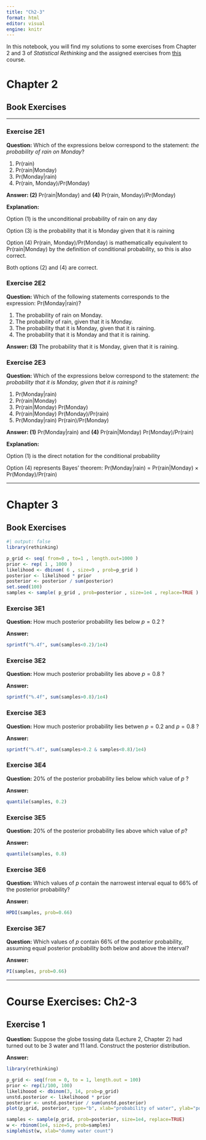 ```yaml
---
title: "Ch2-3"
format: html
editor: visual
engine: knitr
---
```


In this notebook, you will find my solutions to some exercises from Chapter 2 and 3 of *Statistical Rethinking* and the assigned exercises from [this](https://github.com/bjbarrett/stat_rethinking_2025/tree/main) course.

# Chapter 2

## Book Exercises

------------------------------------------------------------------------

### Exercise 2E1

**Question:** Which of the expressions below correspond to the statement: *the probability of rain on Monday*?

1.  Pr(rain)
2.  Pr(rain\|Monday)
3.  Pr(Monday\|rain)
4.  Pr(rain, Monday)/Pr(Monday)

**Answer: (2)** Pr(rain\|Monday) and **(4)** Pr(rain, Monday)/Pr(Monday)

**Explanation:**

Option (1) is the unconditional probability of rain on any day

Option (3) is the probability that it is Monday given that it is raining

Option (4) Pr(rain, Monday)/Pr(Monday) is mathematically equivalent to Pr(rain\|Monday) by the definition of conditional probability, so this is also correct.

Both options (2) and (4) are correct.

### Exercise 2E2

**Question:** Which of the following statements corresponds to the expression: Pr(Monday\|rain)?

1.  The probability of rain on Monday.
2.  The probability of rain, given that it is Monday.
3.  The probability that it is Monday, given that it is raining.
4.  The probability that it is Monday and that it is raining.

**Answer: (3)** The probability that it is Monday, given that it is raining.

### Exercise 2E3

**Question:** Which of the expressions below correspond to the statement: *the probability that it is Monday, given that it is raining*?

1.  Pr(Monday\|rain)
2.  Pr(rain\|Monday)
3.  Pr(rain\|Monday) Pr(Monday)
4.  Pr(rain\|Monday) Pr(Monday)/Pr(rain)
5.  Pr(Monday\|rain) Pr(rain)/Pr(Monday)

**Answer: (1)** Pr(Monday\|rain) and **(4)** Pr(rain\|Monday) Pr(Monday)/Pr(rain)

**Explanation:**

Option (1) is the direct notation for the conditional probability

Option (4) represents Bayes' theorem: Pr(Monday\|rain) = Pr(rain\|Monday) × Pr(Monday)/Pr(rain)

------------------------------------------------------------------------

# Chapter 3

## Book Exercises

```r
#| output: false
library(rethinking)
```

```r
p_grid <- seq( from=0 , to=1 , length.out=1000 )
prior <- rep( 1 , 1000 )
likelihood <- dbinom( 6 , size=9 , prob=p_grid )
posterior <- likelihood * prior
posterior <- posterior / sum(posterior)
set.seed(100)
samples <- sample( p_grid , prob=posterior , size=1e4 , replace=TRUE )
```

### Exercise 3E1

**Question:** How much posterior probability lies below $p=0.2$ ?

**Answer:**

```r
sprintf("%.4f", sum(samples<0.2)/1e4)
```

### Exercise 3E2

**Question:** How much posterior probability lies above $p=0.8$ ?

**Answer:**

```r
sprintf("%.4f", sum(samples>0.8)/1e4)
```

### Exercise 3E3

**Question:** How much posterior probability lies betwen $p=0.2$ and $p=0.8$ ?

**Answer:**

```r
sprintf("%.4f", sum(samples>0.2 & samples<0.8)/1e4)
```

### Exercise 3E4

**Question:** $20\%$ of the posterior probability lies below which value of $p$ ?

**Answer:**

```r
quantile(samples, 0.2)
```

### Exercise 3E5

**Question:** $20\%$ of the posterior probability lies above which value of $p$?

**Answer:**

```r
quantile(samples, 0.8)
```

### Exercise 3E6

**Question:** Which values of $p$ contain the narrowest interval equal to $66 \%$ of the posterior probability?

**Answer:**

```r
HPDI(samples, prob=0.66)
```

### Exercise 3E7

**Question:** Which values of $p$ contain $66 \%$ of the posterior probability, assuming equal posterior probability both below and above the interval?

**Answer:**

```r
PI(samples, prob=0.66)
```

------------------------------------------------------------------------

# Course Exercises: Ch2-3

## Exercise 1

**Question:** Suppose the globe tossing data (Lecture 2, Chapter 2) had turned out to be 3 water and 11 land. Construct the posterior distribution.

**Answer:**

```r
library(rethinking)

p_grid <- seq(from = 0, to = 1, length.out = 100)
prior <- rep(1/100, 100)
likelihoood <- dbinom(3, 14, prob=p_grid)
unstd.posterior <- likelihoood * prior
posterior <- unstd.posterior / sum(unstd.posterior)
plot(p_grid, posterior, type="b", xlab="probability of water", ylab="posterior probability")
```

```r
samples <- sample(p_grid, prob=posterior, size=1e4, replace=TRUE)
w <- rbinom(1e4, size=5, prob=samples)
simplehist(w, xlab="dummy water count")
```
